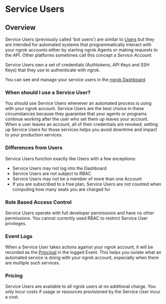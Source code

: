# Service Users

## Overview

Service Users (previously called 'bot users') are similar to [Users](/iam/users/) but they are intended for
automated systems that programmatically interact with your ngrok accounts
either by starting ngrok Agents or making requests to the API. Other platforms
sometimes call this concept a _Service Account_.

Service Users own a set of credentials (Authtokens, API Keys and SSH Keys) that
they use to authenticate with ngrok.

You can see and manage your service users in the [ngrok
Dashboard](https://dashboard.ngrok.com/users/bots).

### When should I use a Service User? 

You should use Service Users whenever an automated process is using with your ngrok
account. Service Users are the best choice in these circumstances because they
guarantee that your agents or programs continue working after the user who set
them up leaves your account. When a user leaves an account, all of their
credentials are revoked; setting up Service Users for those services helps you
avoid downtime and impact to your production services.

### Differences from Users

Service Users function exactly like Users with a few exceptions:

- Service Users may not log into the Dashboard
- Service Users are not subject to RBAC
- Service Users may not be a member of more than one Account
- If you are subscribed to a free plan, Service Users are not counted
  when computing how many seats you are charged for

### Role Based Access Control

Service Users operate with full developer permissions and have no other
permissions. You cannot currently used RBAC to restrict Service User privileges.

### Event Logs

When a Service User takes actions against your ngrok account, it will be recorded
as the [Principal](/obs/events/#principal-object) in the logged Event. This helps you
isolate what an automated service is doing with your ngrok account, especially
when there are multiple such services.

### Pricing

Service Users are available to all ngrok users at no additional charge. You only
incur costs if usage or resources provisioned by the Service User incur a cost.
